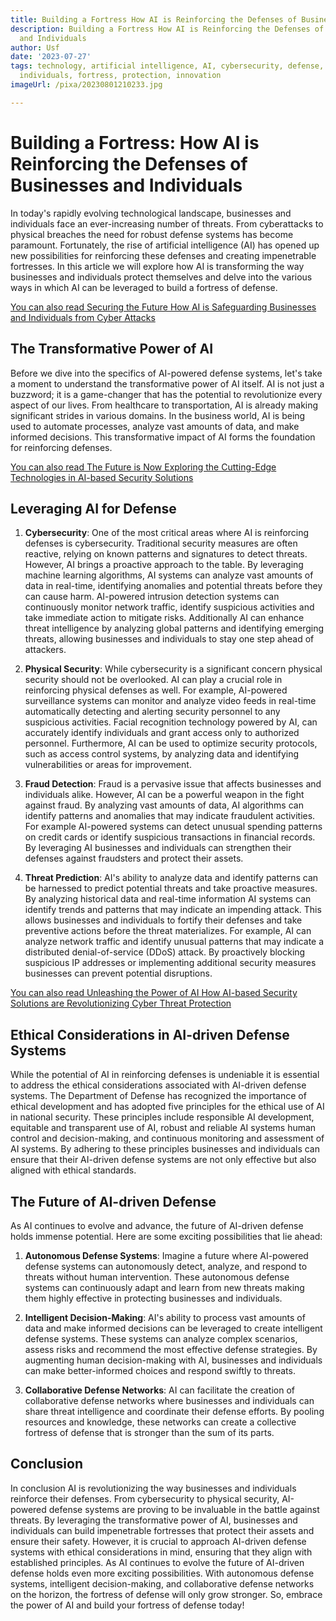 ```yaml
---
title: Building a Fortress How AI is Reinforcing the Defenses of Businesses and Individuals
description: Building a Fortress How AI is Reinforcing the Defenses of Businesses
  and Individuals
author: Usf
date: '2023-07-27'
tags: technology, artificial intelligence, AI, cybersecurity, defense, businesses,
  individuals, fortress, protection, innovation
imageUrl: /pixa/20230801210233.jpg

---
```

# Building a  Fortress: How AI is  Reinforcing the Defenses of Businesses and Individuals

In  today's rapidly evolving  technological landscape, businesses and individuals face an  ever-increasing number of threats. From cyberattacks to physical breaches the  need for  robust defense systems has become paramount. Fortunately, the rise of artificial intelligence (AI) has opened up new possibilities for reinforcing these defenses and creating impenetrable fortresses. In this article we will explore how AI is transforming the way businesses and individuals protect themselves  and  delve into the various ways in which AI can  be leveraged to build a  fortress of defense.

[You can also read Securing the  Future How AI is Safeguarding Businesses and Individuals from Cyber Attacks](Securing%20the%20Future%20How%20AI%20is%20Safeguarding%20Businesses%20and%20Individuals%20from%20Cyber%20Attacks)


## The  Transformative Power of AI

Before we dive into the specifics of AI-powered  defense systems, let's take a moment  to understand the transformative power of AI itself. AI is not just a buzzword; it is a game-changer that has the potential to revolutionize every aspect of our lives. From healthcare to transportation, AI is already  making significant strides in various domains. In the business world, AI is being used to automate processes, analyze vast amounts of data, and make informed decisions. This transformative impact of AI forms the foundation for  reinforcing defenses.

[You can also read The Future is Now  Exploring the Cutting-Edge Technologies in AI-based Security Solutions](The%20Future%20is%20Now%20Exploring%20the%20Cutting-Edge%20Technologies%20in%20AI-based%20Security%20Solutions)


## Leveraging AI for Defense

1. **Cybersecurity**: One of the most critical areas where AI is reinforcing defenses is cybersecurity. Traditional security measures are often reactive, relying on known patterns and signatures to detect threats. However, AI brings a  proactive approach to the table. By leveraging machine learning algorithms, AI systems  can analyze vast amounts  of data in real-time, identifying anomalies and potential threats before they can cause harm. AI-powered intrusion detection systems can continuously monitor network traffic, identify suspicious activities  and take immediate  action to mitigate  risks. Additionally AI  can enhance threat intelligence by  analyzing global patterns and identifying emerging threats, allowing businesses and individuals to stay one step ahead  of attackers.

2. **Physical Security**:  While cybersecurity is a significant concern physical  security should not be overlooked. AI can play a crucial role in reinforcing  physical defenses as  well. For example, AI-powered surveillance systems  can  monitor and analyze video feeds in real-time automatically detecting and alerting security personnel to any suspicious activities. Facial recognition technology powered by AI, can accurately identify individuals and grant access only to authorized personnel. Furthermore, AI can be used to optimize security protocols, such as  access control systems,  by analyzing data and  identifying  vulnerabilities or areas for improvement.

3. **Fraud Detection**: Fraud is a pervasive issue that affects businesses and individuals  alike. However, AI can be a powerful weapon in the fight against fraud. By analyzing vast amounts of data, AI algorithms  can identify patterns and anomalies that may indicate fraudulent activities. For example  AI-powered systems can detect unusual spending patterns on credit cards  or identify suspicious transactions in financial records. By leveraging AI businesses and individuals can strengthen their  defenses against fraudsters and protect their assets.

4. **Threat Prediction**: AI's ability to analyze data and identify patterns can be harnessed  to predict  potential  threats and  take proactive measures. By analyzing historical data and  real-time  information AI systems can identify trends and patterns that may indicate an impending attack. This  allows businesses  and individuals to  fortify their defenses and take preventive actions before the threat materializes. For example, AI can analyze network traffic and identify  unusual patterns that  may  indicate a distributed denial-of-service (DDoS)  attack.  By proactively blocking suspicious IP addresses or implementing additional security measures  businesses can prevent potential disruptions.

[You can also  read Unleashing the  Power of AI How AI-based Security Solutions are Revolutionizing Cyber Threat Protection](Unleashing%20the%20Power%20of%20AI%20How%20AI-based%20Security%20Solutions%20are%20Revolutionizing%20Cyber%20Threat%20Protection)


## Ethical Considerations in AI-driven Defense Systems

While the potential of AI in  reinforcing  defenses is  undeniable it is essential to address the ethical considerations associated with AI-driven  defense systems. The Department of Defense has  recognized the importance of ethical development and has adopted five principles  for the ethical use of AI  in national security.  These principles include responsible AI development, equitable and transparent use of AI, robust and  reliable AI systems human control and decision-making, and continuous monitoring and  assessment of AI systems. By adhering to these principles businesses and individuals can ensure  that their AI-driven defense systems are not only effective but also aligned with ethical  standards.

## The Future of AI-driven Defense

As AI continues to evolve  and advance, the future of  AI-driven defense holds immense  potential.  Here are some exciting possibilities that lie ahead:

1. **Autonomous Defense Systems**:  Imagine a future where AI-powered defense systems can autonomously detect, analyze, and respond to threats  without human intervention. These autonomous defense systems can continuously adapt and learn from new threats making them highly effective in protecting businesses and individuals.

2. **Intelligent Decision-Making**: AI's ability to  process vast amounts of data and make informed decisions can  be leveraged to create intelligent defense systems. These systems  can analyze complex scenarios, assess risks  and recommend the most effective defense strategies. By augmenting  human decision-making with AI, businesses and individuals can make better-informed choices and respond swiftly to threats.

3. **Collaborative Defense Networks**:  AI  can facilitate the creation of collaborative defense networks where businesses and individuals can share threat intelligence and coordinate their defense efforts. By pooling resources and knowledge, these networks can create a collective fortress of defense  that is stronger than the sum of its  parts.

## Conclusion

In conclusion AI  is revolutionizing  the way businesses and individuals reinforce  their defenses. From cybersecurity to physical security, AI-powered defense systems are proving to  be invaluable  in the battle against threats. By leveraging the  transformative power of AI, businesses and individuals can build impenetrable  fortresses that protect their assets and ensure their safety. However, it is crucial to approach AI-driven defense systems with ethical considerations in mind, ensuring that they align with  established principles. As AI continues to evolve the future of AI-driven defense  holds  even more exciting possibilities.  With autonomous defense systems, intelligent decision-making, and collaborative  defense networks  on the horizon, the fortress of defense will only  grow stronger. So, embrace the power of AI and build your fortress of defense today!